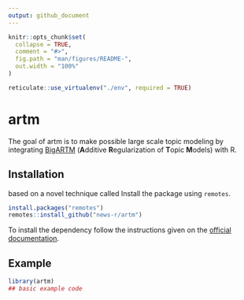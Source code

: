 ```yaml
---
output: github_document
---
```


<!-- README.md is generated from README.Rmd. Please edit that file -->

```r
knitr::opts_chunk$set(
  collapse = TRUE,
  comment = "#>",
  fig.path = "man/figures/README-",
  out.width = "100%"
)

reticulate::use_virtualenv("./env", required = TRUE)
```
# artm

<!-- badges: start -->
<!-- badges: end -->

The goal of artm is to make possible large scale topic modeling by integrating [BigARTM](http://docs.bigartm.org/en) (**A**dditive **R**egularization of **T**opic **M**odels) with R.

## Installation
based on a novel technique called 
Install the package using `remotes`.

``` r
install.packages("remotes")
remotes::install_github("news-r/artm")
```

To install the dependency follow the instructions given on the [official documentation](http://docs.bigartm.org/en/stable/installation/index.html).

## Example

```r
library(artm)
## basic example code
```

